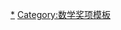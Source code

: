 {{Navbox
|name = 阿贝尔奖得主
|title = [[阿贝尔奖]]得主
|titlestyle = background:#d3d3d3;
|groupstyle = background:#d3d3d3;
|belowstyle = background:#d3d3d3;
|bodyclass = hlist
|group1 = 2000年代
|list1 = 
* [[让-皮埃尔·塞尔]]（2003年）
* {{nowrap|[[迈克尔·阿蒂亚]] / [[艾沙道尔·辛格]]（2004年）}}
* [[彼得·拉克斯]]（2005年）
* [[里纳特·卡尔松]]（2006年）
* [[斯里尼瓦瑟·瓦拉德漢]]（2007年）
* {{nowrap|[[約翰·格里格斯·湯普森|约翰·汤普森]] / [[雅克·蒂茨]]（2008年）}}
* [[米哈伊尔·格罗莫夫]]（2009年）
|group2 = 2010年代
|list2 = 
* [[约翰·泰特]]（2010年）
* [[约翰·米尔诺]]（2011年）
* [[塞迈雷迪·安德烈]]（2012年）
* [[皮埃尔·德利涅]]（2013年）
* [[雅科夫·西奈]]（2014年）
* {{nowrap|[[约翰·福布斯·纳什|约翰·纳什]] / [[路易·尼伦伯格]]（2015年）}}
* [[安德魯·懷爾斯]]（2016年）
* [[伊夫·梅耶尔]]（2017年）
* [[罗伯特·朗兰兹]]（2018年）
* [[凯伦·乌伦贝克]]（2019年）
|group3 = 2020年代
|list3 = 
* {{nowrap|[[希勒尔·菲尔斯滕贝格]] / [[格列戈里·馬爾古利斯]]（2020年）}}
* {{nowrap|[[洛瓦兹·拉兹洛]] / [[阿维·威格森]]（2021年）}}
* {{nowrap|[[丹尼斯·苏利文]]（2022年）}}
|below = [[:Category:阿贝尔奖得主]]
}}<noinclude>

[[Category:阿贝尔奖得主|*]]
[[Category:数学奖项模板]]
</noinclude>
